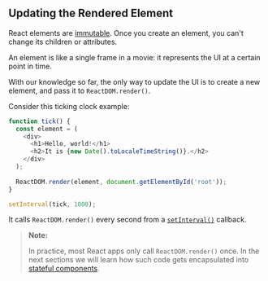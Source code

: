 ## Updating the Rendered Element 

React elements are [immutable](https://en.wikipedia.org/wiki/Immutable_object). Once you create an element, you can't change its children or attributes. 

An element is like a single frame in a movie: it represents the UI at a certain point in time.

With our knowledge so far, the only way to update the UI is to create a new element, and pass it to `ReactDOM.render()`.

Consider this ticking clock example:

```js
function tick() {
  const element = (
    <div>
      <h1>Hello, world!</h1>
      <h2>It is {new Date().toLocaleTimeString()}.</h2>
    </div>
  );
  
  ReactDOM.render(element, document.getElementById('root'));
}

setInterval(tick, 1000);
```


It calls `ReactDOM.render()` every second from a [`setInterval()`](https://developer.mozilla.org/en-US/docs/Web/API/WindowTimers/setInterval) callback.

>**Note:**
>
>In practice, most React apps only call `ReactDOM.render()` once. In the next sections we will learn how such code gets encapsulated into [stateful components](#next).
>
